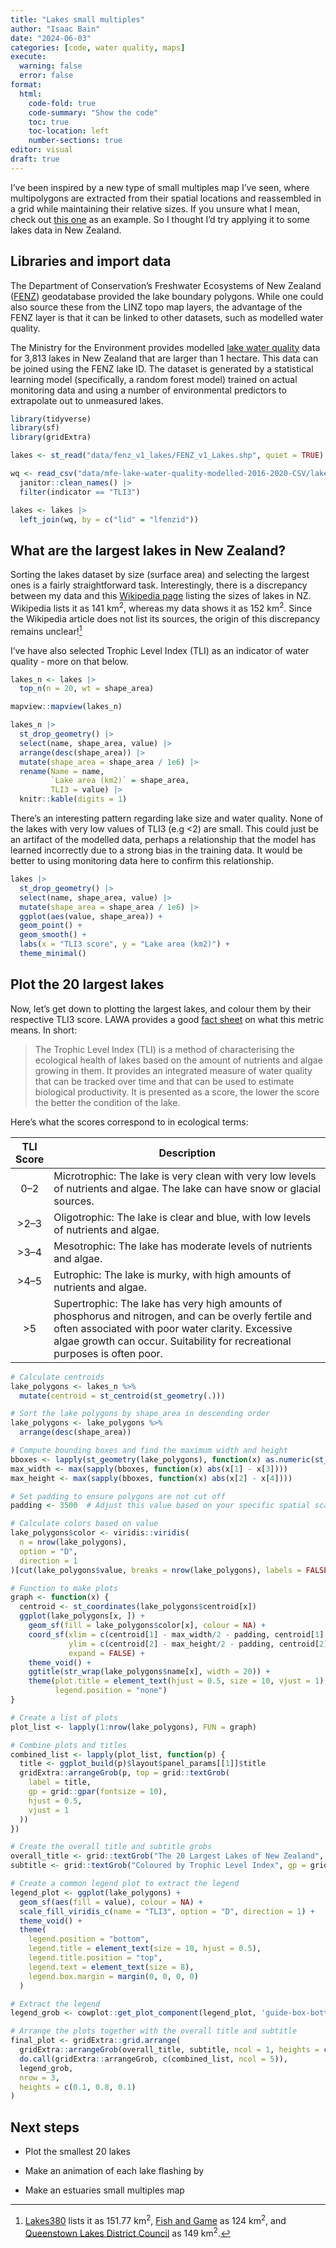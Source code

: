 ```yaml
---
title: "Lakes small multiples"
author: "Isaac Bain"
date: "2024-06-03"
categories: [code, water quality, maps]
execute:
  warning: false
  error: false
format: 
  html:
    code-fold: true
    code-summary: "Show the code"
    toc: true
    toc-location: left
    number-sections: true
editor: visual
draft: true
---
```


I've been inspired by a new type of small multiples map I've seen, where multipolygons are extracted from their spatial locations and reassembled in a grid while maintaining their relative sizes. If you unsure what I mean, check out [this one](https://www.ordnancesurvey.co.uk/blog/britains-largest-islands) as an example. So I thought I'd try applying it to some lakes data in New Zealand.

## Libraries and import data

The Department of Conservation's Freshwater Ecosystems of New Zealand ([FENZ](https://www.doc.govt.nz/our-work/freshwater-ecosystems-of-new-zealand/)) geodatabase provided the lake boundary polygons. While one could also source these from the LINZ topo map layers, the advantage of the FENZ layer is that it can be linked to other datasets, such as modelled water quality.

The Ministry for the Environment provides modelled [lake water quality](https://data.mfe.govt.nz/table/109652-lake-water-quality-modelled-2016-2020/) data for 3,813 lakes in New Zealand that are larger than 1 hectare. This data can be joined using the FENZ lake ID. The dataset is generated by a statistical learning model (specifically, a random forest model) trained on actual monitoring data and using a number of environmental predictors to extrapolate out to unmeasured lakes.

```r
library(tidyverse)
library(sf)
library(gridExtra)

lakes <- st_read("data/fenz_v1_lakes/FENZ_v1_Lakes.shp", quiet = TRUE) |> janitor::clean_names()

wq <- read_csv("data/mfe-lake-water-quality-modelled-2016-2020-CSV/lake-water-quality-modelled-2016-2020.csv") |>
  janitor::clean_names() |> 
  filter(indicator == "TLI3")

lakes <- lakes |> 
  left_join(wq, by = c("lid" = "lfenzid"))
```

## What are the largest lakes in New Zealand?

Sorting the lakes dataset by size (surface area) and selecting the largest ones is a fairly straightforward task. Interestingly, there is a discrepancy between my data and this [Wikipedia page](https://en.wikipedia.org/wiki/List_of_lakes_of_New_Zealand) listing the sizes of lakes in NZ. Wikipedia lists it as 141 km^2^, whereas my data shows it as 152 km^2^. Since the Wikipedia article does not list its sources, the origin of this discrepancy remains unclear![^1]

[^1]: [Lakes380](https://lakes380.com/lakes/lake-hawea/) lists it as 151.77 km^2^, [Fish and Game](https://www.fishandgame.org.nz/freshwater-fishing-in-new-zealand/where-to-fish/regional-info/otago/lake-hawea/) as 124 km^2^, and [Queenstown Lakes District Council](https://www.qldc.govt.nz/media/dmlb401m/qldc_boating-guide_lakes-w%C4%81naka-and-h%C4%81wea.pdf) as 149 km^2^.

I've have also selected Trophic Level Index (TLI) as an indicator of water quality - more on that below.

```r
lakes_n <- lakes |> 
  top_n(n = 20, wt = shape_area)

mapview::mapview(lakes_n)

lakes_n |> 
  st_drop_geometry() |> 
  select(name, shape_area, value) |> 
  arrange(desc(shape_area)) |> 
  mutate(shape_area = shape_area / 1e6) |> 
  rename(Name = name,
         `Lake area (km2)` = shape_area,
         TLI3 = value) |> 
  knitr::kable(digits = 1)
```

There's an interesting pattern regarding lake size and water quality. None of the lakes with very low values of TLI3 (e.g \<2) are small. This could just be an artifact of the modelled data, perhaps a relationship that the model has learned incorrectly due to a strong bias in the training data. It would be better to using monitoring data here to confirm this relationship.

```r
lakes |> 
  st_drop_geometry() |> 
  select(name, shape_area, value) |> 
  mutate(shape_area = shape_area / 1e6) |> 
  ggplot(aes(value, shape_area)) +
  geom_point() +
  geom_smooth() +
  labs(x = "TLI3 score", y = "Lake area (km2)") +
  theme_minimal()
```

## Plot the 20 largest lakes

Now, let's get down to plotting the largest lakes, and colour them by their respective TLI3 score. LAWA provides a good [fact sheet](https://www.lawa.org.nz/learn/factsheets/lake-trophic-level-index) on what this metric means. In short:

> The Trophic Level Index (TLI) is a method of characterising the ecological health of lakes based on the amount of nutrients and algae growing in them. It provides an integrated measure of water quality that can be tracked over time and that can be used to estimate biological productivity. It is presented as a score, the lower the score the better the condition of the lake.

Here's what the scores correspond to in ecological terms:

| **TLI Score** | **Description**                                                                                                                                                                                                                         |
|:-------------:|-----------------------------------------------------------------------------------------------------------------------------------------------------------------------------------------------------------------------------------------|
|      0–2      | Microtrophic: The lake is very clean with very low levels of nutrients and algae. The lake can have snow or glacial sources.                                                                                                            |
|     \>2–3     | Oligotrophic: The lake is clear and blue, with low levels of nutrients and algae.                                                                                                                                                       |
|     \>3–4     | Mesotrophic: The lake has moderate levels of nutrients and algae.                                                                                                                                                                       |
|     \>4–5     | Eutrophic: The lake is murky, with high amounts of nutrients and algae.                                                                                                                                                                 |
|      \>5      | Supertrophic: The lake has very high amounts of phosphorus and nitrogen, and can be overly fertile and often associated with poor water clarity. Excessive algae growth can occur. Suitability for recreational purposes is often poor. |

```r

# Calculate centroids
lake_polygons <- lakes_n %>%
  mutate(centroid = st_centroid(st_geometry(.)))

# Sort the lake polygons by shape_area in descending order
lake_polygons <- lake_polygons %>%
  arrange(desc(shape_area))

# Compute bounding boxes and find the maximum width and height
bboxes <- lapply(st_geometry(lake_polygons), function(x) as.numeric(st_bbox(x)))
max_width <- max(sapply(bboxes, function(x) abs(x[1] - x[3])))
max_height <- max(sapply(bboxes, function(x) abs(x[2] - x[4])))

# Set padding to ensure polygons are not cut off
padding <- 3500  # Adjust this value based on your specific spatial scale

# Calculate colors based on value
lake_polygons$color <- viridis::viridis(
  n = nrow(lake_polygons), 
  option = "D", 
  direction = 1
)[cut(lake_polygons$value, breaks = nrow(lake_polygons), labels = FALSE)]

# Function to make plots
graph <- function(x) {
  centroid <- st_coordinates(lake_polygons$centroid[x])
  ggplot(lake_polygons[x, ]) +
    geom_sf(fill = lake_polygons$color[x], colour = NA) +
    coord_sf(xlim = c(centroid[1] - max_width/2 - padding, centroid[1] + max_width/2 + padding), 
             ylim = c(centroid[2] - max_height/2 - padding, centroid[2] + max_height/2 + padding), 
             expand = FALSE) +
    theme_void() +
    ggtitle(str_wrap(lake_polygons$name[x], width = 20)) +
    theme(plot.title = element_text(hjust = 0.5, size = 10, vjust = 1),
          legend.position = "none")
}

# Create a list of plots
plot_list <- lapply(1:nrow(lake_polygons), FUN = graph)

# Combine plots and titles
combined_list <- lapply(plot_list, function(p) {
  title <- ggplot_build(p)$layout$panel_params[[1]]$title
  gridExtra::arrangeGrob(p, top = grid::textGrob(
    label = title,
    gp = grid::gpar(fontsize = 10),
    hjust = 0.5,
    vjust = 1
  ))
})

# Create the overall title and subtitle grobs
overall_title <- grid::textGrob("The 20 Largest Lakes of New Zealand", gp = grid::gpar(fontsize = 16, fontface = "bold"))
subtitle <- grid::textGrob("Coloured by Trophic Level Index", gp = grid::gpar(fontsize = 12))

# Create a common legend plot to extract the legend
legend_plot <- ggplot(lake_polygons) +
  geom_sf(aes(fill = value), colour = NA) +
  scale_fill_viridis_c(name = "TLI3", option = "D", direction = 1) +
  theme_void() +
  theme(
    legend.position = "bottom",
    legend.title = element_text(size = 10, hjust = 0.5),
    legend.title.position = "top",
    legend.text = element_text(size = 8),
    legend.box.margin = margin(0, 0, 0, 0)
  )

# Extract the legend
legend_grob <- cowplot::get_plot_component(legend_plot, 'guide-box-bottom', return_all = TRUE)

# Arrange the plots together with the overall title and subtitle
final_plot <- gridExtra::grid.arrange(
  gridExtra::arrangeGrob(overall_title, subtitle, ncol = 1, heights = c(0.08, 0.05)),
  do.call(gridExtra::arrangeGrob, c(combined_list, ncol = 5)),
  legend_grob,
  nrow = 3,
  heights = c(0.1, 0.8, 0.1)
)
```

## Next steps

-   Plot the smallest 20 lakes

-   Make an animation of each lake flashing by

-   Make an estuaries small multiples map
